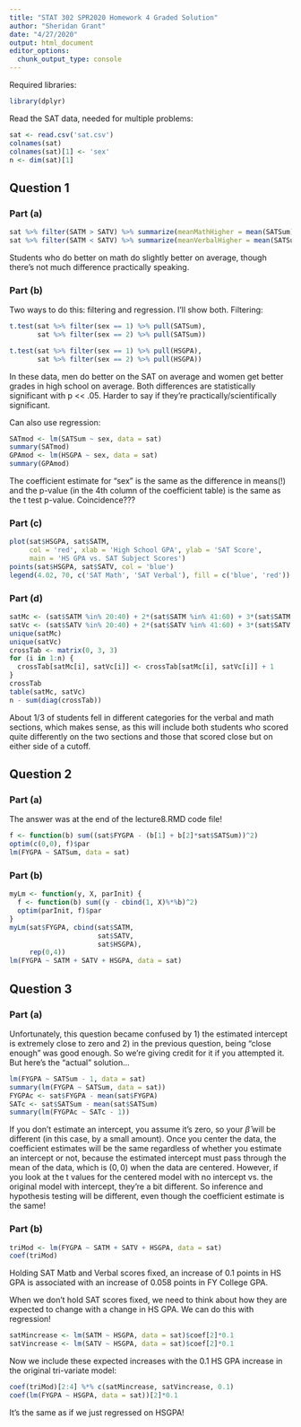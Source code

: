 ```yaml
---
title: "STAT 302 SPR2020 Homework 4 Graded Solution"
author: "Sheridan Grant"
date: "4/27/2020"
output: html_document
editor_options: 
  chunk_output_type: console
---
```


Required libraries:
```r
library(dplyr)
```

Read the SAT data, needed for multiple problems:
```r
sat <- read.csv('sat.csv')
colnames(sat)
colnames(sat)[1] <- 'sex'
n <- dim(sat)[1]
```

## Question 1

### Part (a)
```r
sat %>% filter(SATM > SATV) %>% summarize(meanMathHigher = mean(SATSum))
sat %>% filter(SATM < SATV) %>% summarize(meanVerbalHigher = mean(SATSum))
```
Students who do better on math do slightly better on average, though there's not much difference practically speaking.

### Part (b)

Two ways to do this: filtering and regression. I'll show both. Filtering:
```r
t.test(sat %>% filter(sex == 1) %>% pull(SATSum),
       sat %>% filter(sex == 2) %>% pull(SATSum))

t.test(sat %>% filter(sex == 1) %>% pull(HSGPA),
       sat %>% filter(sex == 2) %>% pull(HSGPA))
```
In these data, men do better on the SAT on average and women get better grades in high school on average. Both differences are statistically significant with p << .05. Harder to say if they're practically/scientifically significant.

Can also use regression:
```r
SATmod <- lm(SATSum ~ sex, data = sat)
summary(SATmod)
GPAmod <- lm(HSGPA ~ sex, data = sat)
summary(GPAmod)
```
The coefficient estimate for "sex" is the same as the difference in means(!) and the p-value (in the 4th column of the coefficient table) is the same as the t test p-value. Coincidence???

### Part (c)

```r
plot(sat$HSGPA, sat$SATM, 
     col = 'red', xlab = 'High School GPA', ylab = 'SAT Score',
     main = 'HS GPA vs. SAT Subject Scores')
points(sat$HSGPA, sat$SATV, col = 'blue')
legend(4.02, 70, c('SAT Math', 'SAT Verbal'), fill = c('blue', 'red'))
```

### Part (d)

```r
satMc <- (sat$SATM %in% 20:40) + 2*(sat$SATM %in% 41:60) + 3*(sat$SATM %in% 61:80)
satVc <- (sat$SATV %in% 20:40) + 2*(sat$SATV %in% 41:60) + 3*(sat$SATV %in% 61:80)
unique(satMc)
unique(satVc)
crossTab <- matrix(0, 3, 3)
for (i in 1:n) {
  crossTab[satMc[i], satVc[i]] <- crossTab[satMc[i], satVc[i]] + 1
}
crossTab
table(satMc, satVc)
n - sum(diag(crossTab))
```
About 1/3 of students fell in different categories for the verbal and math sections, which makes sense, as this will include both students who scored quite differently on the two sections and those that scored close but on either side of a cutoff.

## Question 2

### Part (a)

The answer was at the end of the lecture8.RMD code file!
```r
f <- function(b) sum((sat$FYGPA - (b[1] + b[2]*sat$SATSum))^2)
optim(c(0,0), f)$par
lm(FYGPA ~ SATSum, data = sat)
```

### Part (b)

```r
myLm <- function(y, X, parInit) {
  f <- function(b) sum((y - cbind(1, X)%*%b)^2)
  optim(parInit, f)$par
}
myLm(sat$FYGPA, cbind(sat$SATM,
                      sat$SATV,
                      sat$HSGPA),
     rep(0,4))
lm(FYGPA ~ SATM + SATV + HSGPA, data = sat)
```

## Question 3

### Part (a)

Unfortunately, this question became confused by 1) the estimated intercept is extremely close to zero and 2) in the previous question, being "close enough" was good enough. So we're giving credit for it if you attempted it. But here's the "actual" solution...

```r
lm(FYGPA ~ SATSum - 1, data = sat)
summary(lm(FYGPA ~ SATSum, data = sat))
FYGPAc <- sat$FYGPA - mean(sat$FYGPA)
SATc <- sat$SATSum - mean(sat$SATSum)
summary(lm(FYGPAc ~ SATc - 1))
```

If you don't estimate an intercept, you assume it's zero, so your $\hat{\beta}$ will be different (in this case, by a small amount). Once you center the data, the coefficient estimates will be the same regardless of whether you estimate an intercept or not, because the estimated intercept must pass through the mean of the data, which is $(0,0)$ when the data are centered. However, if you look at the t values for the centered model with no intercept vs. the original model with intercept, they're a bit different. So inference and hypothesis testing will be different, even though the coefficient estimate is the same!

### Part (b)

```r
triMod <- lm(FYGPA ~ SATM + SATV + HSGPA, data = sat)
coef(triMod)
```
Holding SAT Matb and Verbal scores fixed, an increase of 0.1 points in HS GPA is associated with an increase of 0.058 points in FY College GPA.

When we don't hold SAT scores fixed, we need to think about how they are expected to change with a change in HS GPA. We can do this with regression!
```r
satMincrease <- lm(SATM ~ HSGPA, data = sat)$coef[2]*0.1
satVincrease <- lm(SATV ~ HSGPA, data = sat)$coef[2]*0.1
```

Now we include these expected increases with the 0.1 HS GPA increase in the original tri-variate model:
```r
coef(triMod)[2:4] %*% c(satMincrease, satVincrease, 0.1)
coef(lm(FYGPA ~ HSGPA, data = sat))[2]*0.1
```
It's the same as if we just regressed on HSGPA!
